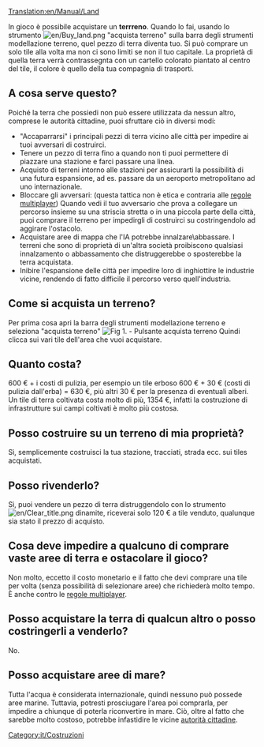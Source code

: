 [[Translation:en/Manual/Land]]


In gioco è possibile acquistare un '''terrreno'''. Quando lo fai, usando lo strumento [[File:en/Buy land.png]] "acquista terreno" sulla barra degli strumenti modellazione terreno, quel pezzo di terra diventa tuo. Si può comprare un solo tile alla volta ma non ci sono limiti se non il tuo capitale. La proprietà di quella terra verrà contrassegnta con un cartello colorato piantato al centro del tile, il colore è quello della tua compagnia di trasporti.

== A cosa serve questo? ==
Poiché la terra che possiedi non può essere utilizzata da nessun altro, comprese le autorità cittadine, puoi sfruttare ciò in diversi modi:

* "Accaparrarsi" i principali pezzi di terra vicino alle città per impedire ai tuoi avversari di costruirci.
* Tenere un pezzo di terra fino a quando non ti puoi permettere di piazzare una stazione e farci passare una linea.
* Acquisto di terreni intorno alle stazioni per assicurarti la possibilità di una futura espansione, ad es. passare da un aeroporto metropolitano ad uno internazionale.
* Bloccare gli avversari: (questa tattica non è etica e contraria alle [[it/regole multiplayer|regole multiplayer]]) Quando vedi il tuo avversario che prova a collegare un percorso insieme su una striscia stretta o in una piccola parte della città, puoi comprare il terreno per impedirgli di costruirci su costringendolo ad aggirare l'ostacolo.
* Acquistare aree di mappa  che l'IA potrebbe innalzare\abbassare. I terreni che sono di proprietà di un'altra società proibiscono qualsiasi innalzamento o abbassamento che distruggerebbe o sposterebbe la terra acquistata.
* Inibire l'espansione delle città per impedire loro di inghiottire le industrie vicine, rendendo di fatto difficile il percorso verso quell'industria.

== Come si acquista un terreno? ==
Per prima cosa apri la barra degli strumenti modellazione terreno e seleziona "acquista terreno"
[[File:it/Pulsante acquista terreno scont.png|none|frame|Fig 1. - Pulsante acquista terreno]]
Quindi clicca sui vari tile dell'area che vuoi acquistare.

== Quanto costa? ==
600 € + i costi di pulizia, per esempio un tile erboso 600 €  + 30 € (costi di pulizia dall'erba) = 630 €, più altri 30 € per la presenza di eventuali alberi. Un tile di terra coltivata costa molto di più, 1354 €, infatti la costruzione di infrastrutture sui campi coltivati è molto più costosa.

== Posso costruire su un terreno di mia proprietà? ==
Sì, semplicemente costruisci la tua stazione, tracciati, strada ecc. sui tiles acquistati.

== Posso rivenderlo? ==
Sì, puoi vendere un pezzo di terra distruggendolo con lo strumento [[File:en/Clear title.png]] dinamite, riceverai solo 120 € a tile venduto, qualunque sia stato il prezzo di acquisto.

== Cosa deve impedire a qualcuno di comprare vaste aree di terra e ostacolare il gioco? ==
Non molto, eccetto il costo monetario e il fatto che devi comprare una tile per volta (senza possibilità di selezionare aree) che richiederà molto tempo. È anche contro le [[it/Regole multiplayer|regole multiplayer]].

== Posso acquistare la terra di qualcun altro o posso costringerli a venderlo? ==
No.

== Posso acquistare aree di mare? ==
Tutta l'acqua è considerata internazionale, quindi nessuno può possede aree marine. Tuttavia, potresti prosciugare l'area poi comprarla, per impedire a chiunque di poterla riconvertire in mare. Ciò, oltre al fatto che sarebbe molto costoso, potrebbe infastidire le vicine [[it/Autorità locali|autorità cittadine]].

[[Category:it/Costruzioni]]